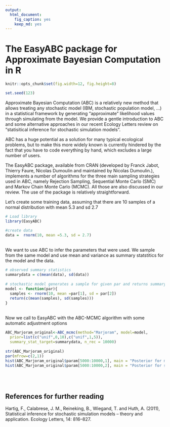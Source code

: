 ```yaml
---
output:
  html_document:
    fig_caption: yes
    keep_md: yes
---
```

The EasyABC package for Approximate Bayesian Computation in R
====

```r
knitr::opts_chunk$set(fig.width=12, fig.height=8)

```

```r
set.seed(123)
```


Approximate Bayesian Computation (ABC) is a relatively new method that allows treating any stochastic model (IBM, stochastic population model, …) in a statistical framework by generating “approximate” likelihood values through simulating from the model. We provide a gentle introduction to ABC and some alternative approaches in our recent Ecology Letters review on “statisitical inference for stochastic simulation models”.

ABC has a huge potential as a solution for many typical ecological problems, but to make this more widely known is currently hindered by the fact that you have to code everything by hand, which excludes a large number of users.

The EasyABC package, available from CRAN (developed by Franck Jabot, Thierry Faure, Nicolas Dumoulin and maintained by Nicolas Dumoulin.), implements a number of algorithms for the three main sampling strategies used in ABC, namely Rejection Sampling, Sequential Monte Carlo (SMC) and Markov Chain Monte Carlo (MCMC). All those are also discussed in our review. The use of the package is relatively straightforward. 


Let's create some training data, assuming that there are 10 samples of a normal distribution with mean 5.3 and sd 2.7
```r
# Load library
library(EasyABC)

#create data
data =  rnorm(10, mean =5.3, sd = 2.7)
```
<br />
We want to use ABC to infer the parameters that were used. We sample from the same model and use mean and variance as summary statstitics for the model and the data.
 
```r

# observed summary statistics
summarydata = c(mean(data), sd(data))
 
# stochastic model generates a sample for given par and returns summary statistics
model <- function(par){ 
  samples <- rnorm(10, mean =par[1], sd = par[2])
  return(c(mean(samples), sd(samples)))
}
```

<br />
Now we call to EasyABC with the ABC-MCMC algorithm with some automatic adjustment options 


```r
ABC_Marjoram_original<-ABC_mcmc(method="Marjoram", model=model, 
  prior=list(c("unif",0,10),c("unif",1,5)), 
  summary_stat_target=summarydata, n_rec = 10000)
 
str(ABC_Marjoram_original)
par(mfrow=c(2,1))
hist(ABC_Marjoram_original$param[5000:10000,1], main = "Posterior for mean")
hist(ABC_Marjoram_original$param[5000:10000,2], main = "Posterior for standard deviation")
```
<br />
<br />

## References for further reading

Hartig, F., Calabrese, J. M., Reineking, B., Wiegand, T. and Huth, A. (2011), Statistical inference for stochastic simulation models – theory and application. Ecology Letters, 14: 816–827. 
